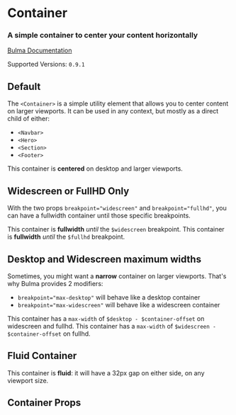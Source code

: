 

<Meta title="Layout/Container" component={Container} />

# Container

### A simple **container** to center your content horizontally

[Bulma Documentation](https://bulma.io/documentation/layout/container/)

Supported Versions: `0.9.1`

## Default

The `<Container>` is a simple utility element that allows you to center content on larger viewports. It can be used in any context, but mostly as a direct child of either:

- `<Navbar>`
- `<Hero>`
- `<Section>`
- `<Footer>`

<Canvas>
  <Story name="Default">
    <Container>
      <Notification color="primary">
        This container is <strong>centered</strong> on desktop and larger viewports.
      </Notification>
    </Container>
  </Story>
</Canvas>

## Widescreen or FullHD Only

With the two props `breakpoint="widescreen"` and `breakpoint="fullhd"`, you can have a fullwidth container until those specific breakpoints.

<Canvas>
  <Story name="Widescreen">
    <Container breakpoint="widescreen">
      <Notification color="primary">
        This container is <strong>fullwidth</strong> <em>until</em> the <code>$widescreen</code> breakpoint.
      </Notification>
    </Container>
  </Story>
</Canvas>

<Canvas>
  <Story name="FullHD">
    <Container breakpoint="fullhd">
      <Notification color="primary">
        This container is <strong>fullwidth</strong> <em>until</em> the <code>$fullhd</code> breakpoint.
      </Notification>
    </Container>
  </Story>
</Canvas>

## Desktop and Widescreen maximum widths

Sometimes, you might want a **narrow** container on larger viewports. That's why Bulma provides 2 modifiers:

- `breakpoint="max-desktop"` will behave like a desktop container
- `breakpoint="max-widescreen"` will behave like a widescreen container

<Canvas>
  <Story name="Max Desktop">
    <Container breakpoint="max-desktop">
      <Notification color="primary">
        This container has a <code>max-width</code> of <code>$desktop - $container-offset</code> on widescreen and fullhd.
      </Notification>
    </Container>
  </Story>
</Canvas>

<Canvas>
  <Story name="Max Widescreen">
    <Container breakpoint="max-widescreen">
      <Notification color="primary">
        This container has a <code>max-width</code> of <code>$widescreen - $container-offset</code> on fullhd.
      </Notification>
    </Container>
  </Story>
</Canvas>

## Fluid Container

<Canvas>
  <Story name="Fluid">
    <Container fluid>
      <Notification color="primary">
        This container is <strong>fluid</strong>: it will have a 32px gap on either side, on any viewport size.
      </Notification>
    </Container>
  </Story>
</Canvas>

## Container Props

<ArgsTable of={Container} />
